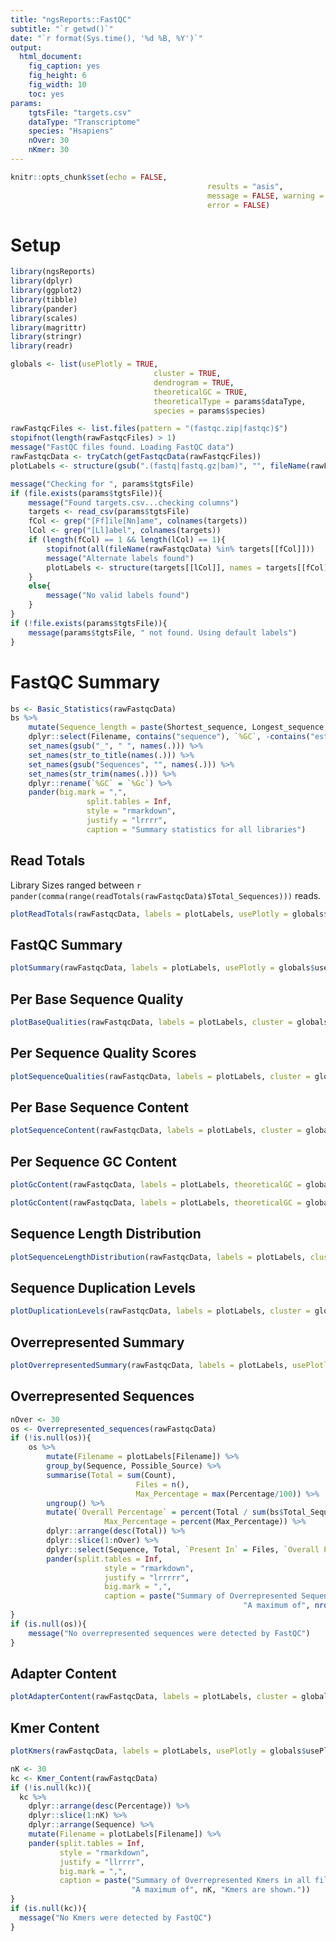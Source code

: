 ```yaml
---
title: "ngsReports::FastQC"
subtitle: "`r getwd()`"
date: "`r format(Sys.time(), '%d %B, %Y')`"
output: 
  html_document: 
    fig_caption: yes
    fig_height: 6
    fig_width: 10
    toc: yes
params:
    tgtsFile: "targets.csv"
    dataType: "Transcriptome"
    species: "Hsapiens"
    nOver: 30
    nKmer: 30
---
```


```r
knitr::opts_chunk$set(echo = FALSE,
											results = "asis",
											message = FALSE, warning = FALSE,
											error = FALSE)
```


# Setup

```r
library(ngsReports)
library(dplyr)
library(ggplot2)
library(tibble)
library(pander)
library(scales)
library(magrittr)
library(stringr)
library(readr)
```

```r
globals <- list(usePlotly = TRUE,
								cluster = TRUE,
								dendrogram = TRUE,
								theoreticalGC = TRUE,
								theoreticalType = params$dataType,
								species = params$species)
```


```r
rawFastqcFiles <- list.files(pattern = "(fastqc.zip|fastqc)$")
stopifnot(length(rawFastqcFiles) > 1)
message("FastQC files found. Loading FastQC data")
rawFastqcData <- tryCatch(getFastqcData(rawFastqcFiles))
plotLabels <- structure(gsub(".(fastq|fastq.gz|bam)", "", fileName(rawFastqcData)),	names = fileName(rawFastqcData))
```


```r
message("Checking for ", params$tgtsFile)
if (file.exists(params$tgtsFile)){
	message("Found targets.csv...checking columns")
	targets <- read_csv(params$tgtsFile)
	fCol <- grep("[Ff]ile[Nn]ame", colnames(targets))
	lCol <- grep("[Ll]abel", colnames(targets))
	if (length(fCol) == 1 && length(lCol) == 1){
		stopifnot(all(fileName(rawFastqcData) %in% targets[[fCol]]))
		message("Alternate labels found")
		plotLabels <- structure(targets[[lCol]], names = targets[[fCol]])
	}
	else{
		message("No valid labels found")
	}
}
if (!file.exists(params$tgtsFile)){
	message(params$tgtsFile, " not found. Using default labels")
}
```


# FastQC Summary


```r
bs <- Basic_Statistics(rawFastqcData)
bs %>%
	mutate(Sequence_length = paste(Shortest_sequence, Longest_sequence, sep = "-")) %>%
	dplyr::select(Filename, contains("sequence"), `%GC`, -contains("est")) %>%
	set_names(gsub("_", " ", names(.))) %>%
	set_names(str_to_title(names(.))) %>%
	set_names(gsub("Sequences", "", names(.))) %>%
	set_names(str_trim(names(.))) %>%
	dplyr::rename(`%GC` = `%Gc`) %>%
	pander(big.mark = ",",
				 split.tables = Inf,
				 style = "rmarkdown",
				 justify = "lrrrr",
				 caption = "Summary statistics for all libraries")
```

## Read Totals

Library Sizes ranged between `r pander(comma(range(readTotals(rawFastqcData)$Total_Sequences)))` reads.

```r
plotReadTotals(rawFastqcData, labels = plotLabels, usePlotly = globals$usePlotly)
```


## FastQC Summary

```r
plotSummary(rawFastqcData, labels = plotLabels, usePlotly = globals$usePlotly)
```

## Per Base Sequence Quality

```r
plotBaseQualities(rawFastqcData, labels = plotLabels, cluster = globals$cluster, dendrogram = globals$dendrogram, usePlotly = globals$usePlotly)
```

## Per Sequence Quality Scores

```r
plotSequenceQualities(rawFastqcData, labels = plotLabels, cluster = globals$cluster, dendrogram = globals$dendrogram, usePlotly = globals$usePlotly)
```

## Per Base Sequence Content

```r
plotSequenceContent(rawFastqcData, labels = plotLabels, cluster = globals$cluster, dendrogram = globals$dendrogram, usePlotly = globals$usePlotly)
```

## Per Sequence GC Content

```r
plotGcContent(rawFastqcData, labels = plotLabels, theoreticalGC = globals$theoreticalGC, theoreticalType = globals$theoreticalType, species = globals$species, cluster = globals$cluster, dendrogram = globals$dendrogram, usePlotly = globals$usePlotly)
```


```r
plotGcContent(rawFastqcData, labels = plotLabels, theoreticalGC = globals$theoreticalGC, theoreticalType = globals$theoreticalType, species = globals$species, plotType = "line", usePlotly = globals$usePlotly)
```

## Sequence Length Distribution

```r
plotSequenceLengthDistribution(rawFastqcData, labels = plotLabels, cluster = globals$cluster, dendrogram = globals$dendrogram, usePlotly = globals$usePlotly)
```

## Sequence Duplication Levels

```r
plotDuplicationLevels(rawFastqcData, labels = plotLabels, cluster = globals$cluster, dendrogram = globals$dendrogram, usePlotly = globals$usePlotly)
```

## Overrepresented Summary

```r
plotOverrepresentedSummary(rawFastqcData, labels = plotLabels, usePlotly = globals$usePlotly)
```

## Overrepresented Sequences

```r
nOver <- 30
os <- Overrepresented_sequences(rawFastqcData) 
if (!is.null(os)){
	os %>% 
		mutate(Filename = plotLabels[Filename]) %>%
		group_by(Sequence, Possible_Source) %>%
		summarise(Total = sum(Count),
							Files = n(),
							Max_Percentage = max(Percentage/100)) %>%
		ungroup() %>%
		mutate(`Overall Percentage` = percent(Total / sum(bs$Total_Sequences)),
					 Max_Percentage = percent(Max_Percentage)) %>%
		dplyr::arrange(desc(Total)) %>%
		dplyr::slice(1:nOver) %>%
		dplyr::select(Sequence, Total, `Present In` = Files, `Overall Percentage`, Max_Percentage, Possible_Source) %>%
		pander(split.tables = Inf,
					 style = "rmarkdown",
					 justify = "lrrrrr",
					 big.mark = ",",
					 caption = paste("Summary of Overrepresented Sequences in all files.",
					 								"A maximum of", nrow(.), "seqences are shown."))
}
if (is.null(os)){
	message("No overrepresented sequences were detected by FastQC")
}
```


## Adapter Content

```r
plotAdapterContent(rawFastqcData, labels = plotLabels, cluster = globals$cluster, dendrogram = globals$dendrogram, usePlotly = globals$usePlotly) 
```

## Kmer Content

```r
plotKmers(rawFastqcData, labels = plotLabels, usePlotly = globals$usePlotly, cluster = globals$cluster, dendrogram = globals$dendrogram)
```

```r
nK <- 30
kc <- Kmer_Content(rawFastqcData)
if (!is.null(kc)){
  kc %>%
    dplyr::arrange(desc(Percentage)) %>%
    dplyr::slice(1:nK) %>%
    dplyr::arrange(Sequence) %>%
    mutate(Filename = plotLabels[Filename]) %>%
    pander(split.tables = Inf,
           style = "rmarkdown",
           justify = "llrrrr",
           big.mark = ",",
           caption = paste("Summary of Overrepresented Kmers in all files.",
                           "A maximum of", nK, "Kmers are shown."))
}
if (is.null(kc)){
  message("No Kmers were detected by FastQC")
}
```

